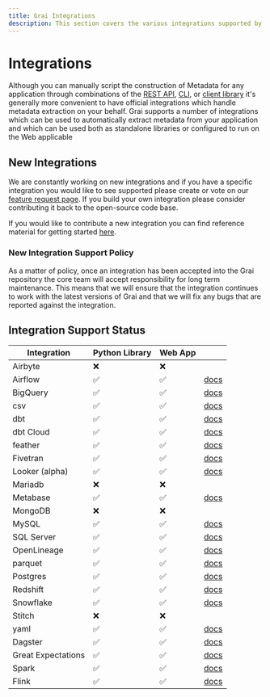 ```yaml
---
title: Grai Integrations
description: This section covers the various integrations supported by Grai
---
```



# Integrations

Although you can manually script the construction of Metadata for any application through combinations of the [REST API](/server/rest-api), [CLI](/tooling/cli), or [client library](/tooling/client) it's
generally more convenient to have official integrations which handle metadata extraction on your behalf.
Grai supports a number of integrations which can be used to automatically extract metadata from your application and which can be used both as standalone libraries or configured to run on the Web applicable

## New Integrations

We are constantly working on new integrations and if you have a specific integration you would like to see supported please create or vote on our [feature request page](https://github.com/orgs/grai-io/discussions/categories/feature-requests).
If you build your own integration please consider contributing it back to the open-source code base.


If you would like to contribute a new integration you can find reference material for getting started [here](/contributing/new-integrations).


### New Integration Support Policy

As a matter of policy, once an integration has been accepted into the Grai repository the core team will accept responsibility for long term maintenance.
This means that we will ensure that the integration continues to work with the latest versions of Grai and that we will fix any bugs that are reported against the integration.


## Integration Support Status

| Integration    | Python Library | Web App |                                   |
| -------------- | -------------- | ------- | --------------------------------- |
| Airbyte        | ❌             | ❌      |                                   |
| Airflow        | ✅             | ✅      | [docs](/integrations/orchestration/airflow)     |
| BigQuery       | ✅             | ✅      | [docs](/integrations/data_warehouses/bigquery)    |
| csv            | ✅             | ✅      | [docs](/integrations/misc/flat-file)                                    |
| dbt            | ✅             | ✅      | [docs](/integrations/etl/dbt)         |
| dbt Cloud      | ✅             | ✅      | [docs](/integrations/etl/dbt-cloud)   |
| feather        | ✅             | ✅      | [docs](/integrations/misc/flat-file)                                   |
| Fivetran       | ✅             | ✅      | [docs](/integrations/fivetran)    |
| Looker (alpha) | ✅             | ✅      | [docs](/integrations/business_intelligence/looker)      |
| Mariadb        | ❌             | ❌      |                                   |
| Metabase       | ✅             | ✅      | [docs](/integrations/business_intelligence/metabase)    |
| MongoDB        | ❌             | ❌      |                                   |
| MySQL          | ✅             | ✅      | [docs](/integrations/databases/mysql)       |
| SQL Server     | ✅             | ✅      | [docs](/integrations/databases/mssql)       |
| OpenLineage    | ✅             | ✅      | [docs](/integrations/misc/openlineage) |
| parquet        | ✅             | ✅      | [docs](/integrations/misc/flat-file)                                   |
| Postgres       | ✅             | ✅      | [docs](/integrations/databases/postgres)    |
| Redshift       | ✅             | ✅      | [docs](/integrations/data_warehouses/redshift)    |
| Snowflake      | ✅             | ✅      | [docs](/integrations/data_warehouses/snowflake)   |
| Stitch         | ❌             | ❌      |                                   |
| yaml           | ✅             | ✅      | [docs](/integrations/misc/yaml)        |
| Dagster           | ✅             | ✅      | [docs](/integrations/orchestration/dagster)        |
| Great Expectations        | ✅             | ✅      | [docs](/integrations/data_quality/great_expectations)        |
| Spark           | ✅             | ✅      | [docs](/integrations/query_engines/spark)        |
| Flink           | ✅             | ✅      | [docs](/integrations/streaming/flink)        |
